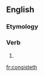 ==English==

===Etymology===
{{suﬃx|consist|eth}}

===Verb===
{{en-verb form}}

# {{archaic third-person singular of|consist}}

[[fr:consisteth]]